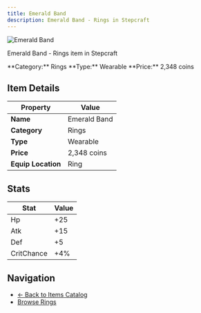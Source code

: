 ```yaml
---
title: Emerald Band
description: Emerald Band - Rings in Stepcraft
---
```


<div className="flex items-start gap-6 mb-8">
  <div className="flex-shrink-0">
    <img src="/assets/resources/trinketry/rings/emerald_band.png" alt="Emerald Band" className="w-24 h-24 border rounded-lg" />
  </div>
  <div className="flex-1">
    <div className="space-y-2">
      <p className="text-lg text-muted-foreground">Emerald Band - Rings item in Stepcraft</p>
      <div className="flex flex-wrap gap-4 text-sm">
        <span className="px-2 py-1 bg-blue-100 dark:bg-blue-900 rounded-md">
          **Category:** Rings
        </span>
        <span className="px-2 py-1 bg-green-100 dark:bg-green-900 rounded-md">
          **Type:** Wearable
        </span>
        <span className="px-2 py-1 bg-yellow-100 dark:bg-yellow-900 rounded-md">
          **Price:** 2,348 coins
        </span>
      </div>
    </div>
  </div>
</div>

## Item Details

| Property | Value |
|----------|-------|
| **Name** | Emerald Band |
| **Category** | Rings |
| **Type** | Wearable |
| **Price** | 2,348 coins |
| **Equip Location** | Ring |



## Stats

| Stat | Value |
|------|-------|
| Hp | +25 |
| Atk | +15 |
| Def | +5 |
| CritChance | +4% |


## Navigation

- [← Back to Items Catalog](/docs/items)
- [Browse Rings](/docs/items#rings)
